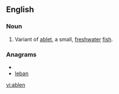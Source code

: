 ==English==

===Noun===
{{en-noun}}
# Variant of [[ablet]], a small, [[freshwater]] [[fish]].

===Anagrams===
* {{alphagram|abeln}}
* [[leban#English|leban]]


[[vi:ablen]]